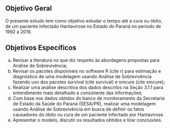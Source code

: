 ## Objetivo Geral

O presente estudo tem como objetivo estudar o tempo até a cura ou óbito, de um paciente infectado Hantavirose no Estado do Paraná no período de 1992 a 2016.

## Objetivos Específicos

a. Revisar a literatura no que diz respeito às abordagens propostas para Análise de Sobrevivência;
b. Revisar os pacotes disponíveis no software R (cite r) para estimação e diagnóstico de uma modelagem usando Análise de Sobrevivência fazendo uso dos pacotes survival (cite survival) e smcure (cite smcure);
c. Realizar uma análise descritiva dos dados descritos na Seção 3.1.1 para entendimento mais detalhado e consistente das informações;
d. Com base nos dados obtidos do banco de monitoramento da Secretaria de Estado da Saúde do Paraná (SESA/PR), realizar uma modelagem usando Análise de Sobrevivência em busca de definir os fatos causadores do óbito ou cura de um paciente infectado por Hantavirose.
e. Apresentar o modelo, discutir os resultados obtidos e tirar conclusões.